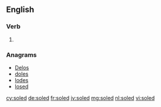 ==English==

===Verb===
{{head|en|verb form}}

# {{en-past of|sole}}

===Anagrams===
* [[Delos#English|Delos]] 
* [[doles#English|doles]]
* [[lodes#English|lodes]]
* [[losed#English|losed]]

[[cy:soled]]
[[de:soled]]
[[fr:soled]]
[[jv:soled]]
[[mg:soled]]
[[nl:soled]]
[[vi:soled]]